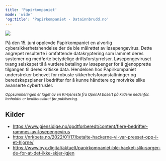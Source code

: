 ```yaml
---
title: 'Papirkompaniet'
mode: 'wide'
'og:title': 'Papirkompaniet - Datainnbrudd.no'
---
```


<Frame>
<img src="/images/papirkompaniet.png" noZoom/>
</Frame>

På den 15. juni opplevde Papirkompaniet en alvorlig cybersikkerhetshendelse der de ble målrettet av løsepengevirus. Dette angrepet resulterte i omfattende datakryptering som lammet deres systemer og medførte betydelige driftsforstyrrelser. Løsepengeviruset tvang selskapet til å vurdere betaling av løsepenger for å gjenopprette tilgangen til deres kritiske data. Hendelsen hos Papirkompaniet understreker behovet for robuste sikkerhetsforanstaltninger og beredskapsplaner i bedrifter for å kunne håndtere og motvirke slike avanserte cybertrusler.

<sup><i>Oppsummeringen er laget av en KI-tjeneste fra OpenAI basert på kildene nedenfor. Innholdet er kvalitetssikret før publisering.</i></sup>

## Kilder
- https://www.gjensidige.no/godtforberedt/content/flere-bedrifter-rammes-av-losepengevirus
- https://nrkbeta.no/2022/01/17/betalte-hackerne-vi-var-presset-opp-i-et-hjorne/
- https://www.byx.digital/aktuelt/papirkompaniet-ble-hacket-slik-sorger-de-for-at-det-ikke-skjer-igjen
